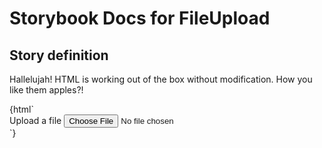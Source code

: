 

# Storybook Docs for FileUpload

<Meta title="govtnz-import/FileUpload" />

## Story definition

Hallelujah! HTML is working out of the box without modification.
How you like them apples?!

<Preview>
  <Story name="FileUpload" height="100px">
    {html`
      <div class="g-fileUpload__form-group">
        <label class="g-fileUpload__label"> Upload a file </label>
        <input class="g-fileUpload__input" name="example" type="file" />
      </div>
    `}
  </Story>
</Preview>
